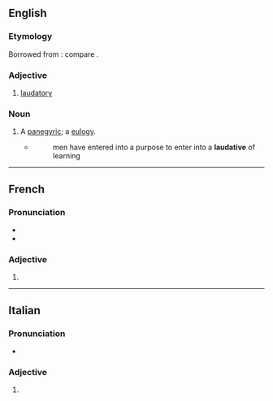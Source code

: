 ==English==

===Etymology===
Borrowed from {{bor|en|la|laudativus|t=laudatory}}: compare {{cog|fr|laudatif}}.

===Adjective===
{{en-adj}}

# [[laudatory]]

===Noun===
{{en-noun}}

# {{lb|en|obsolete}} A [[panegyric]]; a [[eulogy]].
#* {{RQ:Bacon Learning}}
#*:men have entered into a purpose to enter into a '''laudative''' of learning

----

==French==

===Pronunciation===
* {{fr-IPA}}
* {{homophones|fr|laudatives}}

===Adjective===
{{head|fr|adjective form}}

# {{adj form of|fr|laudatif||f|s}}

----

==Italian==

===Pronunciation===
* {{it-IPA}}

===Adjective===
{{head|it|adjective form}}

# {{adj form of|it|laudativo||f|p}}